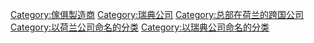 [[Category:傢俱製造商|Category:傢俱製造商]]
[[Category:瑞典公司|Category:瑞典公司]]
[[Category:总部在荷兰的跨国公司|Category:总部在荷兰的跨国公司]]
[[Category:以荷兰公司命名的分类|Category:以荷兰公司命名的分类]]
[[Category:以瑞典公司命名的分类|Category:以瑞典公司命名的分类]]